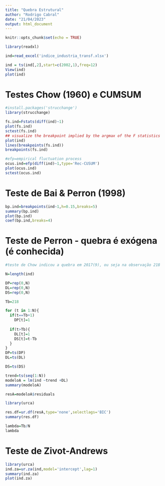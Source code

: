 ```yaml
---
title: "Quebra Estrutural"
author: "Rodrigo Cabral"
date: "21/04/2023"
output: html_document
---
```


```r
knitr::opts_chunk$set(echo = TRUE)
```


```r
library(readxl)

ind=read_excel('indice_industria_transf.xlsx')

ind = ts(ind[,2],start=c(2002,1),freq=12)
View(ind)
plot(ind)
```

# Testes Chow (1960) e CUMSUM

```r
#install.packages('strucchange')
library(strucchange)

fs.ind=Fstats(diff(ind)~1)
plot(fs.ind)
sctest(fs.ind)
## visualize the breakpoint implied by the argmax of the F statistics
plot(ind)
lines(breakpoints(fs.ind))
breakpoints(fs.ind)

#efp=empirical fluctuation process
ocus.ind=efp(diff(ind)~1,type='Rec-CUSUM')
plot(ocus.ind)
sctest(ocus.ind)
```

# Teste de Bai & Perron (1998)

```r
bp.ind=breakpoints(ind~1,h=0.15,breaks=5)
summary(bp.ind)
plot(bp.ind)
coef(bp.ind,breaks=4)
```


# Teste de Perron - quebra é exógena (é conhecida)

```r
#teste de Chow indicou a quebra em 2017(9), ou seja na observação 218

N=length(ind)

DP=rep(0,N)
DL=rep(0,N)
DS=rep(0,N)

Tb=218

for (t in 1:N){
  if(t==Tb+1)
    DP[t]=1
  
  if(t>Tb){
    DL[t]=1
    DS[t]=t-Tb
  }
}
DP=ts(DP)
DL=ts(DL)

DS=ts(DS)

trend=ts(seq(1:N))
modeloA = lm(ind ~trend +DL)
summary(modeloA)

resA=modeloA$residuals

library(urca)

res.df=ur.df(resA,type='none',selectlags='BIC')
summary(res.df)

lambda=Tb/N
lambda
```

# Teste de Zivot-Andrews
```r
library(urca)
ind.za=ur.za(ind,model='intercept',lag=1)
summary(ind.za)
plot(ind.za)
```


















